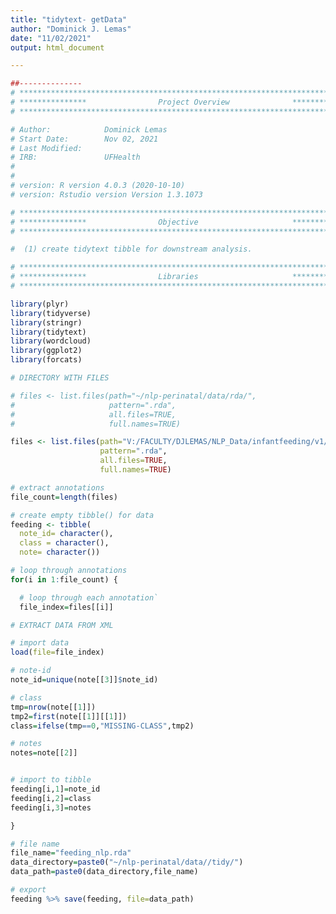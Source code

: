 ```yaml
---
title: "tidytext- getData"
author: "Dominick J. Lemas"
date: "11/02/2021"
output: html_document

---
```


```r
##-------------- 
# **************************************************************************** #
# ***************                Project Overview              *************** #
# **************************************************************************** #

# Author:            Dominick Lemas 
# Start Date:        Nov 02, 2021 
# Last Modified:     
# IRB:               UFHealth  
#                    
#
# version: R version 4.0.3 (2020-10-10)
# version: Rstudio version Version 1.3.1073 

# **************************************************************************** #
# ***************                Objective                     *************** #
# **************************************************************************** #

#  (1) create tidytext tibble for downstream analysis. 


```


```r

# **************************************************************************** #
# ***************                Libraries                     *************** #
# **************************************************************************** #

library(plyr)
library(tidyverse)
library(stringr)
library(tidytext)
library(wordcloud)
library(ggplot2)
library(forcats)

```

```r

# DIRECTORY WITH FILES

# files <- list.files(path="~/nlp-perinatal/data/rda/", 
#                     pattern=".rda", 
#                     all.files=TRUE,
#                     full.names=TRUE)

files <- list.files(path="V:/FACULTY/DJLEMAS/NLP_Data/infantfeeding/v1/rda/", 
                    pattern=".rda", 
                    all.files=TRUE,
                    full.names=TRUE)
```

```r

# extract annotations
file_count=length(files)

# create empty tibble() for data
feeding <- tibble(
  note_id= character(),
  class = character(),
  note= character())

# loop through annotations
for(i in 1:file_count) {

  # loop through each annotation`
  file_index=files[[i]]

# EXTRACT DATA FROM XML

# import data
load(file=file_index) 

# note-id
note_id=unique(note[[3]]$note_id)

# class
tmp=nrow(note[[1]])
tmp2=first(note[[1]][[1]])
class=ifelse(tmp==0,"MISSING-CLASS",tmp2)

# notes
notes=note[[2]] 


# import to tibble
feeding[i,1]=note_id
feeding[i,2]=class
feeding[i,3]=notes 

}

# file name
file_name="feeding_nlp.rda"
data_directory=paste0("~/nlp-perinatal/data//tidy/") 
data_path=paste0(data_directory,file_name)

# export
feeding %>% save(feeding, file=data_path)

                              
```


